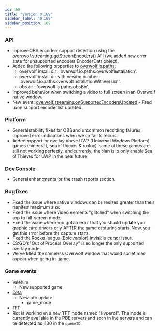 ```yaml
---
id: 169
title: "Version 0.169"
sidebar_label: "0.169"
sidebar_position: 169
---
```


### API

* Improve OBS encoders support detection using the [overrwolf.streaming.getStreamEncoders()](streaming#getstreamencoderscallback) API (we added new error state for unsupported encoders [EncoderData](streaming#encoderdata-object) object).
* Added the following properties to [overwolf.io.paths](io/paths):
  * overwolf install dir : 'overwolf.io.paths.overwolfInstallation'.
  * overwolf install dir with version number : 'overwolf.io.paths.overwolfInstallationWithVersion'.
  * obs dir : 'overwolf.io.paths.obsBin'.
* Improved behavior when switching a video to full screen in an Overwolf native window.
* New event: [overwolf.streaming.onSupportedEncodersUpdated](streaming#supportedencodersupdatedevent-object) -  Fired upon support encoder list updated.

### Platform

* General stability fixes for OBS and uncommon recording failures, Improved error indications when we do fail to record.
* Added support for overlay above UWP (Universal Windows Platform) games (minecraft, sea of thieves & roblox). some of these games are still not working perfectly, and currently, the plan is to only enable Sea of Thieves for UWP in the near future. 

### Dev Console

* General enhancments for the crash reports section.

### Bug fixes

* Fixed the issue where native windows can be resized greater than their manifest maximum size.
* Fixed the issue where Video elements "glitched" when switching the app to full-screen mode.
* Fixed the issue where you got an error that you should update your graphic card drivers only AFTER the game capturing starts. Now, you get this error before the capture starts.
* Fixed the Rocket league (Epic version) invisible cursor issue.
* CS:GO’s "Out of Process Overlay" is no longer the only supported overlay mode.
* We've killed the nameless Overwolf window that would sometimes appear when going in-game.

### Game events

* [Valehim](games/events/valheim)
  * New supported game
* [Dota](games/events/dota2)
  * New info update
    * game_mode
* [TFT](games/events/tft)
 * Riot is working on a new TFT mode named "Hyperoll". The mode is currently available in the PBE servers and soon in live servers and can be detected as 1130 in the `queueID`.

